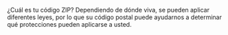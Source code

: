 
¿Cuál es tu código ZIP? Dependiendo de dónde viva, se pueden aplicar diferentes leyes, por lo que su código postal puede ayudarnos a determinar qué protecciones pueden aplicarse a usted.

<Zip /><p></p>
<FlowSelector />